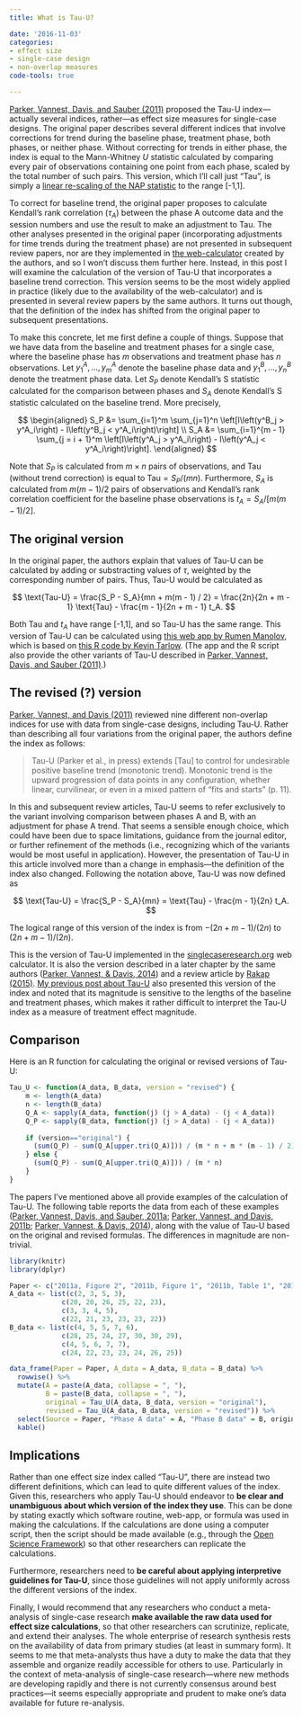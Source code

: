 ```yaml
---
title: What is Tau-U?

date: '2016-11-03'
categories:
- effect size
- single-case design
- non-overlap measures
code-tools: true

---
```


[Parker, Vannest, Davis, and Sauber (2011)](http://dx.doi.org/10.1016/j.beth.2010.08.006) proposed the Tau-U index---actually several indices, rather---as effect size measures for single-case designs. The original paper describes several different indices that involve corrections for trend during the baseline phase, treatment phase, both phases, or neither phase. Without correcting for trends in either phase, the index is equal to the Mann-Whitney $U$ statistic calculated by comparing every pair of observations containing one point from each phase, scaled by the total number of such pairs. This version, which I'll call just "Tau", is simply a [linear re-scaling of the NAP statistic](/NAP-SEs-and-CIs) to the range [-1,1]. 

To correct for baseline trend, the original paper proposes to calculate Kendall's rank correlation ($\tau_A$) between the phase A outcome data and the session numbers and use the result to make an adjustment to Tau. The other analyses presented in the original paper (incorporating adjustments for time trends during the treatment phase) are not presented in subsequent review papers, nor are they implemented in [the web-calculator](http://singlecaseresearch.org/calculators) created by the authors, and so I won't discuss them further here. Instead, in this post I will examine the calculation of the version of Tau-U that incorporates a baseline trend correction. This version seems to be the most widely applied in practice (likely due to the availability of the web-calculator) and is presented in several review papers by the same authors. It turns out though, that the definition of the index has shifted from the original paper to subsequent presentations. 

To make this concrete, let me first define a couple of things. Suppose that we have data from the baseline and treatment phases for a single case, where the baseline phase has $m$ observations and treatment phase has $n$ observations. Let $y^A_1,...,y^A_m$ denote the baseline phase data and $y^B_1,...,y^B_n$ denote the treatment phase data. Let $S_P$ denote Kendall's S statistic calculated for the comparison between phases and $S_A$ denote Kendall's S statistic calculated on the baseline trend. More precisely,

$$
\begin{aligned}
S_P &= \sum_{i=1}^m \sum_{j=1}^n \left[I\left(y^B_j > y^A_i\right) - I\left(y^B_j < y^A_i\right)\right] \\
S_A &= \sum_{i=1}^{m - 1} \sum_{j = i + 1}^m \left[I\left(y^A_j > y^A_i\right) - I\left(y^A_j < y^A_i\right)\right].
\end{aligned}
$$

Note that $S_P$ is calculated from $m \times n$ pairs of observations, and Tau (without trend correction) is equal to $\text{Tau} = S_P / (m n)$. Furthermore, $S_A$ is calculated from $m (m - 1) / 2$ pairs of observations and Kendall's rank correlation coefficient for the baseline phase observations is $t_A = S_A / [m (m - 1) / 2]$. 

## The original version

In the original paper, the authors explain that values of Tau-U can be calculated by adding or substracting values of $\tau$, weighted by the corresponding number of pairs. Thus, Tau-U would be calculated as

$$
\text{Tau-U} = \frac{S_P - S_A}{mn + m(m - 1) / 2} = \frac{2n}{2n + m - 1} \text{Tau} - \frac{m - 1}{2n + m - 1} t_A.
$$

Both $\text{Tau}$ and $t_A$ have range [-1,1], and so Tau-U has the same range. This version of Tau-U can be calculated using [this web app by Rumen Manolov](https://manolov.shinyapps.io/Overlap/), which is based on [this R code by Kevin Tarlow](https://dl.dropboxusercontent.com/u/2842869/Tau_U.R). (The app and the R script also provide the other variants of Tau-U described in [Parker, Vannest, Davis, and Sauber (2011)](http://dx.doi.org/10.1016/j.beth.2010.08.006).)

## The revised (?) version

[Parker, Vannest, and Davis (2011)](http://dx.doi.org/10.1177/0145445511399147) reviewed nine different non-overlap indices for use with data from single-case designs, including Tau-U. Rather than describing all four variations from the original paper, the authors define the index as follows:

> Tau-U (Parker et al., in press) extends [Tau] to control for undesirable positive baseline trend (monotonic trend). Monotonic trend is the upward progression of data points in any configuration, whether linear, curvilinear, or even in a mixed pattern of "fits and starts" (p. 11).

In this and subsequent review articles, Tau-U seems to refer exclusively to the variant involving comparison between phases A and B, with an adjustment for phase A trend. That seems a sensible enough choice, which could have been due to space limitations, guidance from the journal editor, or further refinement of the methods (i.e., recognizing which of the variants would be most useful in application). However, the presentation of Tau-U in this article involved more than a change in emphasis---the definition of the index also changed. Following the notation above, Tau-U was now defined as

$$
\text{Tau-U} = \frac{S_P - S_A}{mn} = \text{Tau} - \frac{m - 1}{2n} t_A.
$$

The logical range of this version of the index is from $-(2n + m - 1) / (2n)$ to $(2n + m - 1) / (2n)$.

This is the version of Tau-U implemented in the [singlecaseresearch.org](http://singlecaseresearch.org/calculators) web calculator. It is also the version described in a later chapter by the same authors ([Parker, Vannest, & Davis, 2014](http://dx.doi.org/10.1037/14376-005)) and a review article by [Rakap (2015)](http://dx.doi.org/10.1111/1467-8578.12091). [My previous post about Tau-U](/Tau-U) also presented this version of the index and noted that its magnitude is sensitive to the lengths of the baseline and treatment phases, which makes it rather difficult to interpret the Tau-U index as a measure of treatment effect magnitude. 

## Comparison

Here is an R function for calculating the original or revised versions of Tau-U:

```r
Tau_U <- function(A_data, B_data, version = "revised") {
    m <- length(A_data)
    n <- length(B_data)
    Q_A <- sapply(A_data, function(j) (j > A_data) - (j < A_data))
    Q_P <- sapply(B_data, function(j) (j > A_data) - (j < A_data))
    
    if (version=="original") {
      (sum(Q_P) - sum(Q_A[upper.tri(Q_A)])) / (m * n + m * (m - 1) / 2)
    } else {
      (sum(Q_P) - sum(Q_A[upper.tri(Q_A)])) / (m * n)
    }
}

```

The papers I've mentioned above all provide examples of the calculation of Tau-U. The following table reports the data from each of these examples ([Parker, Vannest, Davis, and Sauber, 2011a](http://dx.doi.org/10.1016/j.beth.2010.08.006); [Parker, Vannest, and Davis, 2011b](http://dx.doi.org/10.1177/0145445511399147); [Parker, Vannest, & Davis, 2014](http://dx.doi.org/10.1037/14376-005)), along with the value of Tau-U based on the original and revised formulas. The differences in magnitude are non-trivial.

```r
library(knitr)
library(dplyr)

Paper <- c("2011a, Figure 2", "2011b, Figure 1", "2011b, Table 1", "2014, Figure 4.1")
A_data <- list(c(2, 3, 5, 3), 
             c(20, 20, 26, 25, 22, 23),
             c(3, 3, 4, 5),
             c(22, 21, 23, 23, 23, 22))
B_data <- list(c(4, 5, 5, 7, 6),
             c(28, 25, 24, 27, 30, 30, 29),
             c(4, 5, 6, 7, 7),
             c(24, 22, 23, 23, 24, 26, 25))

data_frame(Paper = Paper, A_data = A_data, B_data = B_data) %>%
  rowwise() %>%
  mutate(A = paste(A_data, collapse = ", "),
         B = paste(B_data, collapse = ", "),
         original = Tau_U(A_data, B_data, version = "original"),
         revised = Tau_U(A_data, B_data, version = "revised")) %>%
  select(Source = Paper, "Phase A data" = A, "Phase B data" = B, original, revised) %>%
  kable()

```

## Implications

Rather than one effect size index called "Tau-U", there are instead two different definitions, which can lead to quite different values of the index. Given this, researchers who apply Tau-U should endeavor to __be clear and unambiguous about which version of the index they use__. This can be done by stating exactly which software routine, web-app, or formula was used in making the calculations. If the calculations are done using a computer script, then the script should be made available (e.g., through the [Open Science Framework](https://osf.io/)) so that other researchers can replicate the calculations. 

Furthermore, researchers need to __be careful about applying interpretive guidelines for Tau-U__, since those guidelines will not apply uniformly across the different versions of the index. 

Finally, I would recommend that any researchers who conduct a meta-analysis of single-case research __make available the raw data used for effect size calculations__, so that other researchers can scrutinize, replicate, and extend their analyses. The whole enterprise of research synthesis rests on the availability of data from primary studies (at least in summary form). It seems to me that meta-analysts thus have a duty to make the data that they assemble and organize readily accessible for others to use. Particularly in the context of meta-analysis of single-case research---where new methods are developing rapidly and there is not currently consensus around best practices---it seems especially appropriate and prudent to make one's data available for future re-analysis. 
